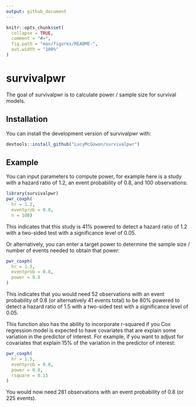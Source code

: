```yaml
---
output: github_document
---
```


<!-- README.md is generated from README.Rmd. Please edit that file -->

```r
knitr::opts_chunk$set(
  collapse = TRUE,
  comment = "#>",
  fig.path = "man/figures/README-",
  out.width = "100%"
)
```

# survivalpwr

<!-- badges: start -->
<!-- badges: end -->

The goal of survivalpwr is to calculate power / sample size for survival models.

## Installation

<!-- You can install the released version of survivalpwr from [CRAN](https://CRAN.R-project.org) with: -->

<!-- ``` r -->
<!-- install.packages("survivalpwr") -->
<!-- ``` -->

You can install the development version of survivalpwr with:
``` r
devtools::install_github("LucyMcGowan/survivalpwr")
```

## Example

You can input parameters to compute power, for example here is a study with a hazard ratio of 1.2, an event probability of 0.8, and 100 observations:

```r
library(survivalpwr)
pwr_coxph(
  hr = 1.2,
  eventprob = 0.8,
  n = 100)
```

This indicates that this study is 41% powered to detect a hazard ratio of 1.2 with a two-sided test with a significance level of 0.05.

Or alternatively, you can enter a target power to determine the sample size / number of events needed to obtain that power:

```r
pwr_coxph(
  hr = 1.5,
  eventprob = 0.8,
  power = 0.8
)
```

This indicates that you would need 52 observations with an event probability of 0.8 (or alternatively 41 events total) to be 80% powered to detect a hazard ratio of 1.5 with a two-sided test with a significance level of 0.05.

This function also has the ability to incorporate r-squared if you Cox regression model is expected to have covariates that are explain some variation in the predictor of interest. For example, if you want to adjust for covariates that explain 15% of the variation in the predictor of interest:

```r
pwr_coxph(
  hr = 1.5,
  eventprob = 0.8,
  power = 0.8,
  rsquare = 0.15
)
```

You would now need 281 observations with an event probability of 0.8 (or 225 events).


